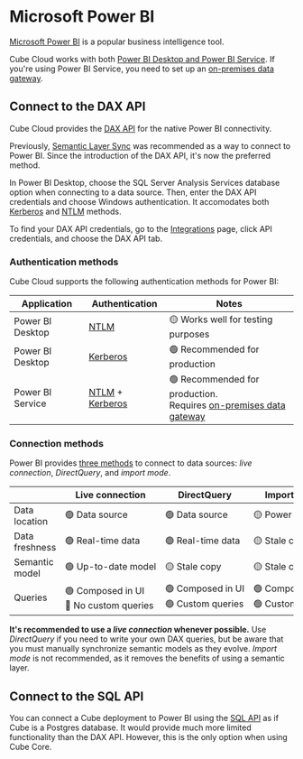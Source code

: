 # Microsoft Power BI

[Microsoft Power BI][link-powerbi] is a popular business intelligence tool.

Cube Cloud works with both [Power BI Desktop and Power BI Service][link-powerbi-desktop-vs-service].
If you're using Power BI Service, you need to set up an [on-premises data gateway][link-powerbi-gateway].

<YouTubeVideo
  url="https://www.youtube.com/embed/vgrFPOMuJJs"
  aspectRatio={8/5}
/>

## Connect to the DAX API

Cube Cloud provides the [DAX API][ref-dax-api] for the native Power BI connectivity.

<InfoBox>

Previously, [Semantic Layer Sync][ref-sls] was recommended as a way to connect
to Power BI. Since the introduction of the DAX API, it's now the preferred
method.

</InfoBox>

In Power BI Desktop, choose the <Btn>SQL Server Analysis Services database</Btn> option
when connecting to a data source. Then, enter the DAX API credentials and choose
<Btn>Windows</Btn> authentication. It accomodates both [Kerberos][ref-kerberos] and
[NTLM][ref-ntlm] methods.

To find your DAX API credentials, go to the [Integrations][ref-integrations-apis] page,
click <Btn>API credentials</Btn>, and choose the <Btn>DAX API</Btn> tab.

### Authentication methods

Cube Cloud supports the following authentication methods for Power BI:

| Application | Authentication | Notes |
| --- | --- | --- |
| Power BI Desktop | [NTLM][ref-ntlm-desktop] | 🟡 Works well for testing purposes |
| Power BI Desktop | [Kerberos][ref-kerberos] | 🟢 Recommended for production |
| Power BI Service | [NTLM][ref-ntlm] + [Kerberos][ref-kerberos] | 🟢 Recommended for production.<br/>Requires [on-premises data gateway][ref-opdg] |

### Connection methods

Power BI provides [three methods][link-powerbi-connection] to connect to data
sources: _live connection_, _DirectQuery_, and _import mode_.

| | Live connection | DirectQuery | <nobr>Import mode</nobr> |
| --- | --- | --- | --- |
| Data location | 🟢 Data source | 🟢 Data source | 🟡 Power BI |
| Data freshness | 🟢 Real-time data | 🟢 Real-time data | 🟡 Stale copy |
| Semantic model | <nobr>🟢 Up-to-date model</nobr> | 🟡 Stale copy | 🟡 Stale copy |
| Queries | <nobr>🟢 Composed in UI</nobr><br/><nobr>🔴 No custom queries</nobr> | <nobr>🟢 Composed in UI</nobr><br/><nobr>🟢 Custom queries</nobr> | <nobr>🟢 Composed in UI</nobr><br/><nobr>🟢 Custom queries</nobr> |

__It's recommended to use a _live connection_ whenever possible.__ Use _DirectQuery_
if you need to write your own DAX queries, but be aware that you must manually
synchronize semantic models as they evolve. _Import mode_ is not recommended, as
it removes the benefits of using a semantic layer.

## Connect to the SQL API

You can connect a Cube deployment to Power BI using the [SQL API][ref-sql-api]
as if Cube is a Postgres database. It would provide much more limited functionality
than the DAX API. However, this is the only option when using Cube Core.


[link-powerbi]: https://www.microsoft.com/en-gb/power-platform/products/power-bi/
[link-powerbi-desktop-vs-service]: https://learn.microsoft.com/en-us/power-bi/fundamentals/service-service-vs-desktop
[link-powerbi-gateway]: https://learn.microsoft.com/en-us/power-bi/connect-data/service-gateway-onprem
[ref-dax-api]: /product/apis-integrations/dax-api
[ref-integrations-tools]: /product/workspace/integrations#connect-specific-tools
[ref-integrations-apis]: /product/workspace/integrations#view-api-credentials
[ref-sql-api]: /product/apis-integrations/sql-api
[ref-sls]: /product/apis-integrations/semantic-layer-sync
[ref-powerbi-connection-methods]: /product/apis-integrations/dax-api#connection-methods
[ref-kerberos]: /product/auth/methods/kerberos
[ref-ntlm]: /product/auth/methods/ntlm
[ref-ntlm-desktop]: /product/auth/methods/ntlm#power-bi-desktop
[link-powerbi-connection]: https://learn.microsoft.com/en-us/power-bi/connect-data/service-live-connect-dq-datasets
[ref-opdg]: /product/auth/methods/ntlm#configuration